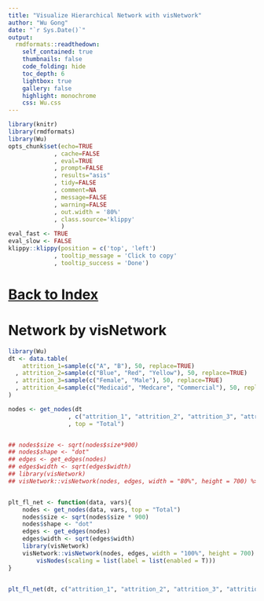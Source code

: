 ```yaml
---
title: "Visualize Hierarchical Network with visNetwork"
author: "Wu Gong"
date: "`r Sys.Date()`"
output:
  rmdformats::readthedown:
    self_contained: true
    thumbnails: false
    code_folding: hide
    toc_depth: 6
    lightbox: true
    gallery: false
    highlight: monochrome
    css: Wu.css
---
```



	
```r
library(knitr)
library(rmdformats)
library(Wu)
opts_chunk$set(echo=TRUE
             , cache=FALSE
             , eval=TRUE
             , prompt=FALSE
             , results="asis"
             , tidy=FALSE
             , comment=NA
             , message=FALSE
             , warning=FALSE
             , out.width = '80%'
             , class.source='klippy'
               )
eval_fast <- TRUE
eval_slow <- FALSE
klippy::klippy(position = c('top', 'left')
             , tooltip_message = 'Click to copy'
             , tooltip_success = 'Done')
```



# [Back to Index](index.html)



# Network by visNetwork


```r
library(Wu)
dt <- data.table(
    attrition_1=sample(c("A", "B"), 50, replace=TRUE)
  , attrition_2=sample(c("Blue", "Red", "Yellow"), 50, replace=TRUE)
  , attrition_3=sample(c("Female", "Male"), 50, replace=TRUE)
  , attrition_4=sample(c("Medicaid", "Medcare", "Commercial"), 50, replace=TRUE)
)

nodes <- get_nodes(dt
                 , c("attrition_1", "attrition_2", "attrition_3", "attrition_4")
                 , top = "Total")


## nodes$size <- sqrt(nodes$size*900)
## nodes$shape <- "dot"
## edges <- get_edges(nodes)
## edges$width <- sqrt(edges$width)
## library(visNetwork)
## visNetwork::visNetwork(nodes, edges, width = "80%", height = 700) %>% visOptions(highlightNearest = TRUE) %>% visNodes(scaling = list(label = list(enabled = T)))


plt_fl_net <- function(data, vars){
    nodes <- get_nodes(data, vars, top = "Total")
    nodes$size <- sqrt(nodes$size * 900)
    nodes$shape <- "dot"
    edges <- get_edges(nodes)
    edges$width <- sqrt(edges$width)
    library(visNetwork)
    visNetwork::visNetwork(nodes, edges, width = "100%", height = 700) %>% visOptions(highlightNearest = TRUE) %>%
        visNodes(scaling = list(label = list(enabled = T)))
}


plt_fl_net(dt, c("attrition_1", "attrition_2", "attrition_3", "attrition_4"))


```

